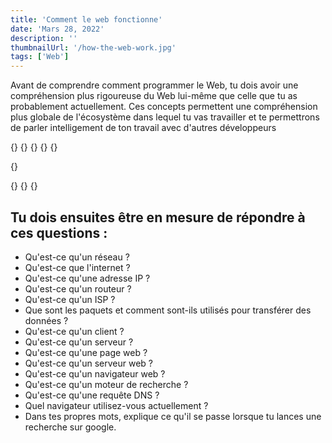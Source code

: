 ```yaml
---
title: 'Comment le web fonctionne'
date: 'Mars 28, 2022'
description: ''
thumbnailUrl: '/how-the-web-work.jpg'
tags: ['Web']
---
```


Avant de comprendre comment programmer le Web, tu dois avoir une compréhension plus rigoureuse du Web lui-même que celle que tu as probablement actuellement.
Ces concepts permettent une compréhension plus globale de l'écosystème dans lequel tu vas travailler et te permettrons de parler intelligement de ton travail avec d'autres développeurs

{<YoutubeLinkPreviewer url='https://youtube.com/embed/eHp1l73ztB8' />}
{<YoutubeLinkPreviewer url='https://www.youtube.com/embed/7_LPdttKXPc' />}
{<YoutubeLinkPreviewer url='https://www.youtube.com/embed/BrXPcaRlBqo' />}
{<YoutubeLinkPreviewer url='https://www.youtube.com/embed/72snZctFFtA' />}
{<YoutubeLinkPreviewer url='https://www.youtube.com/embed/ewrBalT_eBM' />}

{<LinkPreviewer
    href='https://developer.mozilla.org/en-US/docs/Learn/Common_questions/How_does_the_Internet_work'
    image='https://imgs.search.brave.com/mgs3jwNaPQzvc7g9HDAz0xW6zySm95OkZ_f6Ypvwjr0/rs:fit:1200:1200:1/g:ce/aHR0cHM6Ly9kb3du/bG9hZC5sb2dvLndp/bmUvbG9nby9NRE5f/V2ViX0RvY3MvTURO/X1dlYl9Eb2NzLUxv/Z28ud2luZS5wbmc'
    title='How does the Internet Work ?'
    text='This article discusses what the Internet is and how it works. The Internet is the backbone of the Web, the technical infrastructure that makes the Web possible. At its most basic, the Internet is a large network of computers which communicate all together.'
/>}

{<LinkPreviewer
    href='https://developer.mozilla.org/en-US/docs/Learn/Getting_started_with_the_web/How_the_Web_works#clients_and_servers'
    image='https://imgs.search.brave.com/mgs3jwNaPQzvc7g9HDAz0xW6zySm95OkZ_f6Ypvwjr0/rs:fit:1200:1200:1/g:ce/aHR0cHM6Ly9kb3du/bG9hZC5sb2dvLndp/bmUvbG9nby9NRE5f/V2ViX0RvY3MvTURO/X1dlYl9Eb2NzLUxv/Z28ud2luZS5wbmc'
    title='How the Web works ?'
    text='How the web works provides a simplified view of what happens when you view a webpage in a web browser on your computer or phone.
    This theory'
/>}
{<LinkPreviewer
    href='https://developer.mozilla.org/en-US/docs/Learn/Common_questions/What_is_a_domain_name#how_does_a_dns_request_work'
    image='https://imgs.search.brave.com/mgs3jwNaPQzvc7g9HDAz0xW6zySm95OkZ_f6Ypvwjr0/rs:fit:1200:1200:1/g:ce/aHR0cHM6Ly9kb3du/bG9hZC5sb2dvLndp/bmUvbG9nby9NRE5f/V2ViX0RvY3MvTURO/X1dlYl9Eb2NzLUxv/Z28ud2luZS5wbmc'
    title='What is a domain name ?'
    text='Domain names are a key part of the Internet infrastructure. They provide a human-readable address for any web server available on the Internet.'
/>}
{<LinkPreviewer
    href='https://launchschool.com/books/http'
    image='https://d24f1whwu8r3u4.cloudfront.net/assets/book-covers/http-bdb825870593e27380a90421489359cf863a3435e67b5a6ed4f10ab1d6ab15ee.png'
    title='Introductory HTTP - Beginner-friendly book on HTTP'
    text='Introduction to HTTP, the stateless protocol underlying all of the web. This book will help beginners understand how web applications work, and'
/>}

## Tu dois ensuites être en mesure de répondre à ces questions :

- Qu'est-ce qu'un réseau ?
- Qu'est-ce que l'internet ?
- Qu'est-ce qu'une adresse IP ?
- Qu'est-ce qu'un routeur ?
- Qu'est-ce qu'un ISP ?
- Que sont les paquets et comment sont-ils utilisés pour transférer des données ?
- Qu'est-ce qu'un client ?
- Qu'est-ce qu'un serveur ?
- Qu'est-ce qu'une page web ?
- Qu'est-ce qu'un serveur web ?
- Qu'est-ce qu'un navigateur web ?
- Qu'est-ce qu'un moteur de recherche ?
- Qu'est-ce qu'une requête DNS ?
- Quel navigateur utilisez-vous actuellement ?
- Dans tes propres mots, explique ce qu'il se passe lorsque tu lances une recherche sur google.
